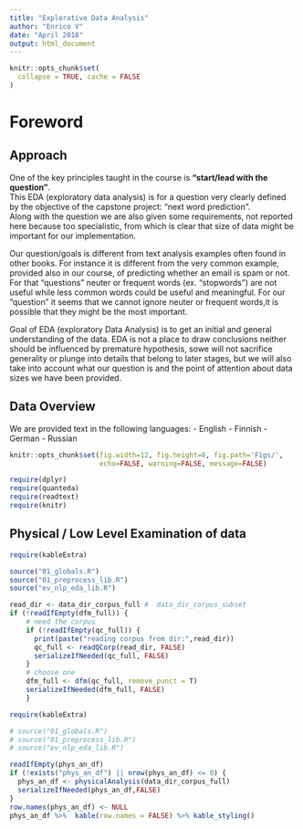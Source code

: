 ```yaml
---
title: "Explorative Data Analysis"
author: "Enrico V"
date: "April 2018"
output: html_document
---
```


```r
knitr::opts_chunk$set(
  collapse = TRUE, cache = FALSE
)
```

# Foreword  
## Approach
One of the key principles taught in the course is **"start/lead with the question"**.  
This EDA (exploratory data analysis) is for a question very clearly 
defined by the objective of the  capstone project: "next word prediction".  
Along with the question we are also given some requirements, not reported 
here  because too specialistic, from which is clear that size of data 
might be important for our implementation. 

Our question/goals is different from text analysis examples often found
in other books. For instance it is different from the very common example,
provided also in our course, of predicting whether an email is spam or not.
For that "questions" neuter or frequent words (ex. "stopwords") are 
not  useful  while less common words could be useful and meaningful.
For our "question" it seems that we cannot ignore neuter or frequent 
words,it is possible that they might be the most important.

Goal of EDA (exploratory Data Analysis) is to get an initial and general 
understanding of the data. EDA is not a place to draw conclusions neither
should be influenced by premature hypothesis, sowe will not sacrifice 
generality or plunge into details that belong to later stages, but we 
will also take into account what our question is and the point of 
attention about data sizes we have been provided.  

## Data Overview
We are provided text in the following languages:
- English
- Finnish
- German
- Russian


```r
knitr::opts_chunk$set(fig.width=12, fig.height=8, fig.path='Figs/',
                      echo=FALSE, warning=FALSE, message=FALSE)
```

```r
require(dplyr)
require(quanteda)
require(readtext)
require(knitr)
```



## Physical / Low Level Examination of data

```r
require(kableExtra)

source("01_globals.R")
source("01_preprocess_lib.R")
source("ev_nlp_eda_lib.R")

read_dir <- data_dir_corpus_full #  data_dir_corpus_subset
if (!readIfEmpty(dfm_full)) {
    # need the corpus
    if (!readIfEmpty(qc_full)) {
      print(paste("reading corpus from dir:",read_dir))
      qc_full <- readQCorp(read_dir, FALSE)
      serializeIfNeeded(qc_full, FALSE)
    }
    # choose one
    dfm_full <- dfm(qc_full, remove_punct = T)
    serializeIfNeeded(dfm_full, FALSE)
    }
```

```r
require(kableExtra)

# source("01_globals.R")
# source("01_preprocess_lib.R")
# source("ev_nlp_eda_lib.R")

readIfEmpty(phys_an_df)
if (!exists("phys_an_df") || nrow(phys_an_df) <= 0) {
  phys_an_df <- physicalAnalysis(data_dir_corpus_full)
  serializeIfNeeded(phys_an_df,FALSE)
}
row.names(phys_an_df) <- NULL
phys_an_df %>%  kable(row.names = FALSE) %>% kable_styling()
```


